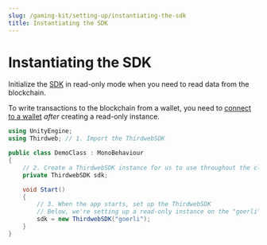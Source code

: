---
slug: /gaming-kit/setting-up/instantiating-the-sdk
title: Instantiating the SDK
---


# Instantiating the SDK

Initialize the [SDK](/unity/ThirdwebSDK) in read-only mode when you need to read data from the blockchain.

To write transactions to the blockchain from a wallet, you need to [connect to a wallet](/gaming-kit/setting-up/connect-wallets) _after_
creating a read-only instance.

```csharp
using UnityEngine;
using Thirdweb; // 1. Import the ThirdwebSDK

public class DemoClass : MonoBehaviour
{
    // 2. Create a ThirdwebSDK instance for us to use throughout the class
    private ThirdwebSDK sdk;

    void Start()
    {
        // 3. When the app starts, set up the ThirdwebSDK
        // Below, we're setting up a read-only instance on the "goerli" test network.
        sdk = new ThirdwebSDK("goerli");
    }
}
```
